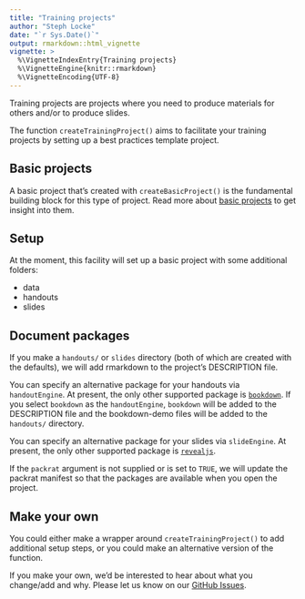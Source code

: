 ```yaml
---
title: "Training projects"
author: "Steph Locke"
date: "`r Sys.Date()`"
output: rmarkdown::html_vignette
vignette: >
  %\VignetteIndexEntry{Training projects}
  %\VignetteEngine{knitr::rmarkdown}
  %\VignetteEncoding{UTF-8}
---
```


Training projects are projects where you need to produce materials for others and/or to produce slides.

The function `createTrainingProject()` aims to facilitate your training projects by setting up a best practices template project.

## Basic projects
A basic project that's created with `createBasicProject()` is the fundamental building block for this type of project. Read more about [basic projects](BasicProjects.html) to get insight into them.

## Setup
At the moment, this facility will set up a basic project with some additional folders:

- data
- handouts
- slides

## Document packages
If you make a `handouts/` or `slides` directory (both of which are created with the defaults), we will add rmarkdown to the project's DESCRIPTION file. 

You can specify an alternative package for your handouts via `handoutEngine`. At present, the only other supported package is [`bookdown`](https://cran.r-project.org/package=bookdown). If you select `bookdown` as the `handoutEngine`, `bookdown` will be added to the DESCRIPTION file and the bookdown-demo files will be added to the `handouts/` directory.

You can specify an alternative package for your slides via `slideEngine`. At present, the only other supported package is [`revealjs`](https://cran.r-project.org/package=revealjs). 

If the `packrat` argument is not supplied or is set to `TRUE`, we will update the packrat manifest so that the packages are available when you open the project.

## Make your own
You could either make a wrapper around `createTrainingProject()` to add additional setup steps, or you could make an alternative version of the function.

If you make your own, we'd be interested to hear about what you change/add and why. Please let us know on our [GitHub Issues](https://github.com/lockedata/pRojects/issues).
